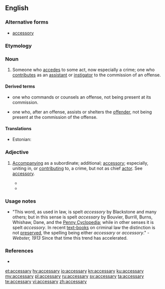 ==English==

===Alternative forms===
* [[accessory]]

===Etymology===
{{suffix|access|ary|lang=en}}

===Noun===
{{en-noun|accessaries}}

# {{label|en|legal}} Someone who [[accedes]] to some act, now especially a crime; one who [[contributes]] as an [[assistant]] or [[instigator]] to the commission of an offense.

====Derived terms====
* {{l|en|accessary before the fact}} {{sense|legal}} one who commands or counsels an offense, not being present at its commission.
* {{l|en|accessary after the fact}} {{sense|legal}} one who, after an offense, assists or shelters the [[offender]], not being present at the commission of the offense.

====Translations====
{{trans-top|person}}
* Estonian: {{t|et|kaasosaline}}
{{trans-mid}}
{{trans-bottom}}

===Adjective===
{{en-adj}}

# {{label|en|legal}} [[accompany|Accompanying]] as a subordinate; additional; [[accessory]]; especially, uniting in, or [[contributing]] to, a crime, but not as chief [[actor]]. See [[accessory]].
#* {{quote-book|passage=To both their deaths thou shalt be '''accessary'''.|author=Shakespeare|title=Richard III|section=I-iii}}
#* {{quote-book|passage=Amongst many secondary and '''accessary''' causes that support monarchy, these are not of least reckoning.|author={{w|John Milton}}}}

===Usage notes===
* "This word, as used in law, is spelt ''accessory'' by Blackstone and many others; but in this sense is spelt ''accessary'' by Bouvier, Burrill, Burns, Whishaw, Dane, and the [[Penny Cyclopedia]]; while in other senses it is spelt ''accessory''. In recent [[textbook|text-books]] on criminal law the distinction is not [[preserved]], the spelling being either ''accessary'' or ''accessory''." - ''Webster, 1913'' Since that time this trend has accelerated.

===References===
* {{R:Webster 1913}}

[[et:accessary]]
[[hy:accessary]]
[[io:accessary]]
[[kn:accessary]]
[[ku:accessary]]
[[my:accessary]]
[[pl:accessary]]
[[ru:accessary]]
[[sv:accessary]]
[[ta:accessary]]
[[te:accessary]]
[[vi:accessary]]
[[zh:accessary]]
